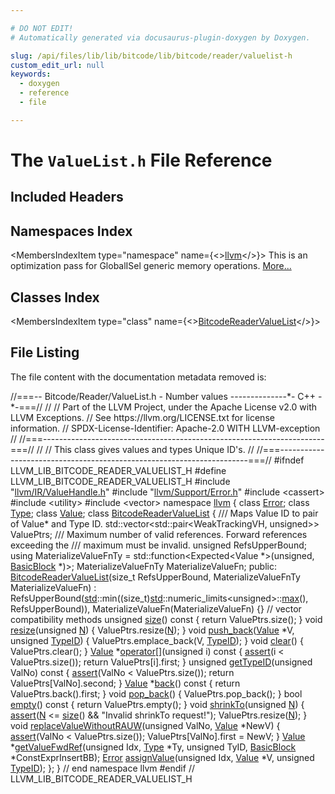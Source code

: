 ```yaml
---

# DO NOT EDIT!
# Automatically generated via docusaurus-plugin-doxygen by Doxygen.

slug: /api/files/lib/lib/bitcode/lib/bitcode/reader/valuelist-h
custom_edit_url: null
keywords:
  - doxygen
  - reference
  - file

---
```





# The `ValueList.h` File Reference

<DoxygenPage pluginConfig={pluginConfig}>



## Included Headers

<IncludesList>
<IncludesListItem
  filePath="llvm/IR/ValueHandle.h"
  permalink="/docs/api/files/include/include/llvm/include/llvm/ir/valuehandle-h"
  isLocal="true" />
<IncludesListItem
  filePath="llvm/Support/Error.h"
  permalink="/docs/api/files/include/include/llvm/include/llvm/support/error-h"
  isLocal="true" />
<IncludesListItem
  filePath="cassert"
  permalink=""
  isLocal="false" />
<IncludesListItem
  filePath="utility"
  permalink=""
  isLocal="false" />
<IncludesListItem
  filePath="vector"
  permalink=""
  isLocal="false" />
</IncludesList>

## Namespaces Index

<MembersIndex>

<MembersIndexItem
  type="namespace"
  name={<><a href="/docs/api/namespaces/llvm">llvm</a></>}>
This is an optimization pass for GlobalISel generic memory operations. <a href="/docs/api/namespaces/llvm/#details">More...</a>
</MembersIndexItem>

</MembersIndex>

## Classes Index

<MembersIndex>

<MembersIndexItem
  type="class"
  name={<><a href="/docs/api/classes/llvm/bitcodereadervaluelist">BitcodeReaderValueList</a></>}>
</MembersIndexItem>

</MembersIndex>


## File Listing

The file content with the documentation metadata removed is:

<ProgramListing>

<Link id="l00001" /><CodeLine lineNumber="1"><span class="doxyHighlightComment">//===-- Bitcode/Reader/ValueList.h - Number values --------------&#42;- C++ -&#42;-===//</span></CodeLine>
<Link id="l00002" /><CodeLine lineNumber="2"><span class="doxyHighlightComment">//</span></CodeLine>
<Link id="l00003" /><CodeLine lineNumber="3"><span class="doxyHighlightComment">// Part of the LLVM Project, under the Apache License v2.0 with LLVM Exceptions.</span></CodeLine>
<Link id="l00004" /><CodeLine lineNumber="4"><span class="doxyHighlightComment">// See https://llvm.org/LICENSE.txt for license information.</span></CodeLine>
<Link id="l00005" /><CodeLine lineNumber="5"><span class="doxyHighlightComment">// SPDX-License-Identifier: Apache-2.0 WITH LLVM-exception</span></CodeLine>
<Link id="l00006" /><CodeLine lineNumber="6"><span class="doxyHighlightComment">//</span></CodeLine>
<Link id="l00007" /><CodeLine lineNumber="7"><span class="doxyHighlightComment">//===----------------------------------------------------------------------===//</span></CodeLine>
<Link id="l00008" /><CodeLine lineNumber="8"><span class="doxyHighlightComment">//</span></CodeLine>
<Link id="l00009" /><CodeLine lineNumber="9"><span class="doxyHighlightComment">// This class gives values and types Unique ID&#39;s.</span></CodeLine>
<Link id="l00010" /><CodeLine lineNumber="10"><span class="doxyHighlightComment">//</span></CodeLine>
<Link id="l00011" /><CodeLine lineNumber="11"><span class="doxyHighlightComment">//===----------------------------------------------------------------------===//</span></CodeLine>
<Link id="l00012" /><CodeLine lineNumber="12"></CodeLine>
<Link id="l00013" /><CodeLine lineNumber="13"><span class="doxyHighlightPreprocessor">#ifndef LLVM&#95;LIB&#95;BITCODE&#95;READER&#95;VALUELIST&#95;H</span></CodeLine>
<Link id="l00014" /><CodeLine lineNumber="14"><span class="doxyHighlightPreprocessor">#define LLVM&#95;LIB&#95;BITCODE&#95;READER&#95;VALUELIST&#95;H</span></CodeLine>
<Link id="l00015" /><CodeLine lineNumber="15"></CodeLine>
<Link id="l00016" /><CodeLine lineNumber="16"><span class="doxyHighlightPreprocessor">#include &quot;<a href="/docs/api/files/include/include/llvm/include/llvm/ir/valuehandle-h">llvm/IR/ValueHandle.h</a>&quot;</span></CodeLine>
<Link id="l00017" /><CodeLine lineNumber="17"><span class="doxyHighlightPreprocessor">#include &quot;<a href="/docs/api/files/include/include/llvm/include/llvm/support/error-h">llvm/Support/Error.h</a>&quot;</span></CodeLine>
<Link id="l00018" /><CodeLine lineNumber="18"><span class="doxyHighlightPreprocessor">#include &lt;cassert&gt;</span></CodeLine>
<Link id="l00019" /><CodeLine lineNumber="19"><span class="doxyHighlightPreprocessor">#include &lt;utility&gt;</span></CodeLine>
<Link id="l00020" /><CodeLine lineNumber="20"><span class="doxyHighlightPreprocessor">#include &lt;vector&gt;</span></CodeLine>
<Link id="l00021" /><CodeLine lineNumber="21"></CodeLine>
<Link id="l00022" /><CodeLine lineNumber="22"><span class="doxyHighlightKeyword">namespace </span><span class="doxyHighlight"><a href="/docs/api/namespaces/llvm">llvm</a> &#123;</span></CodeLine>
<Link id="l00023" /><CodeLine lineNumber="23"></CodeLine>
<Link id="l00024" /><CodeLine lineNumber="24"><span class="doxyHighlightKeyword">class </span><span class="doxyHighlight"><a href="/docs/api/classes/llvm/error">Error</a>;</span></CodeLine>
<Link id="l00025" /><CodeLine lineNumber="25"><span class="doxyHighlightKeyword">class </span><span class="doxyHighlight"><a href="/docs/api/classes/llvm/type">Type</a>;</span></CodeLine>
<Link id="l00026" /><CodeLine lineNumber="26"><span class="doxyHighlightKeyword">class </span><span class="doxyHighlight"><a href="/docs/api/classes/llvm/value">Value</a>;</span></CodeLine>
<Link id="l00027" /><CodeLine lineNumber="27"></CodeLine>
<Link id="l00028" /><CodeLine lineNumber="28" lineLink="/docs/api/classes/llvm/bitcodereadervaluelist"><span class="doxyHighlightKeyword">class </span><span class="doxyHighlight"><a href="/docs/api/classes/llvm/bitcodereadervaluelist/#a03a4f864102dad9f33a57c6fdaca196d">BitcodeReaderValueList</a> &#123;</span></CodeLine>
<Link id="l00029" /><CodeLine lineNumber="29"><span class="doxyHighlightComment">  /// Maps Value ID to pair of Value&#42; and Type ID.</span></CodeLine>
<Link id="l00030" /><CodeLine lineNumber="30"><span class="doxyHighlight">  std::vector&lt;std::pair&lt;WeakTrackingVH, unsigned&gt;&gt; ValuePtrs;</span></CodeLine>
<Link id="l00031" /><CodeLine lineNumber="31"></CodeLine>
<Link id="l00032" /><CodeLine lineNumber="32"><span class="doxyHighlightComment">  /// Maximum number of valid references. Forward references exceeding the</span></CodeLine>
<Link id="l00033" /><CodeLine lineNumber="33"><span class="doxyHighlightComment">  /// maximum must be invalid.</span></CodeLine>
<Link id="l00034" /><CodeLine lineNumber="34"><span class="doxyHighlight">  </span><span class="doxyHighlightKeywordType">unsigned</span><span class="doxyHighlight"> RefsUpperBound;</span></CodeLine>
<Link id="l00035" /><CodeLine lineNumber="35"></CodeLine>
<Link id="l00036" /><CodeLine lineNumber="36"><span class="doxyHighlight">  </span><span class="doxyHighlightKeyword">using </span><span class="doxyHighlight">MaterializeValueFnTy =</span></CodeLine>
<Link id="l00037" /><CodeLine lineNumber="37"><span class="doxyHighlight">      std::function&lt;Expected&lt;Value &#42;&gt;(</span><span class="doxyHighlightKeywordType">unsigned</span><span class="doxyHighlight">, <a href="/docs/api/classes/llvm/basicblock">BasicBlock</a> &#42;)&gt;;</span></CodeLine>
<Link id="l00038" /><CodeLine lineNumber="38"><span class="doxyHighlight">  MaterializeValueFnTy MaterializeValueFn;</span></CodeLine>
<Link id="l00039" /><CodeLine lineNumber="39"></CodeLine>
<Link id="l00040" /><CodeLine lineNumber="40"><span class="doxyHighlightKeyword">public</span><span class="doxyHighlight">:</span></CodeLine>
<Link id="l00041" /><CodeLine lineNumber="41" lineLink="/docs/api/classes/llvm/bitcodereadervaluelist/#a03a4f864102dad9f33a57c6fdaca196d"><span class="doxyHighlight">  <a href="/docs/api/classes/llvm/bitcodereadervaluelist/#a03a4f864102dad9f33a57c6fdaca196d">BitcodeReaderValueList</a>(</span><span class="doxyHighlightKeywordType">size&#95;t</span><span class="doxyHighlight"> RefsUpperBound,</span></CodeLine>
<Link id="l00042" /><CodeLine lineNumber="42"><span class="doxyHighlight">                         MaterializeValueFnTy MaterializeValueFn)</span></CodeLine>
<Link id="l00043" /><CodeLine lineNumber="43"><span class="doxyHighlight">      : RefsUpperBound(<a href="/docs/api/namespaces/std">std</a>::min((size&#95;t)<a href="/docs/api/namespaces/std">std</a>::numeric&#95;limits&lt;unsigned&gt;::<a href="/docs/api/namespaces/llvm/#a003389e30c9b0ec678f95bad1f3dbc4a">max</a>(),</span></CodeLine>
<Link id="l00044" /><CodeLine lineNumber="44"><span class="doxyHighlight">                                RefsUpperBound)),</span></CodeLine>
<Link id="l00045" /><CodeLine lineNumber="45"><span class="doxyHighlight">        MaterializeValueFn(MaterializeValueFn) &#123;&#125;</span></CodeLine>
<Link id="l00046" /><CodeLine lineNumber="46"></CodeLine>
<Link id="l00047" /><CodeLine lineNumber="47"><span class="doxyHighlight">  </span><span class="doxyHighlightComment">// vector compatibility methods</span></CodeLine>
<Link id="l00048" /><CodeLine lineNumber="48" lineLink="/docs/api/classes/llvm/bitcodereadervaluelist/#afd873fe07b36995d6a697280ccd585f4"><span class="doxyHighlight">  </span><span class="doxyHighlightKeywordType">unsigned</span><span class="doxyHighlight"> <a href="/docs/api/classes/llvm/bitcodereadervaluelist/#afd873fe07b36995d6a697280ccd585f4">size</a>()</span><span class="doxyHighlightKeyword"> const </span><span class="doxyHighlight">&#123; </span><span class="doxyHighlightKeywordFlow">return</span><span class="doxyHighlight"> ValuePtrs.size(); &#125;</span></CodeLine>
<Link id="l00049" /><CodeLine lineNumber="49" lineLink="/docs/api/classes/llvm/bitcodereadervaluelist/#a4a6b947102b7ca6325cdc32aa028505e"><span class="doxyHighlight">  </span><span class="doxyHighlightKeywordType">void</span><span class="doxyHighlight"> <a href="/docs/api/classes/llvm/bitcodereadervaluelist/#a4a6b947102b7ca6325cdc32aa028505e">resize</a>(</span><span class="doxyHighlightKeywordType">unsigned</span><span class="doxyHighlight"> <a href="/docs/api/files/lib/lib/support/regcomp-c/#a0240ac851181b84ac374872dc5434ee4">N</a>) &#123;</span></CodeLine>
<Link id="l00050" /><CodeLine lineNumber="50"><span class="doxyHighlight">    ValuePtrs.resize(<a href="/docs/api/files/lib/lib/support/regcomp-c/#a0240ac851181b84ac374872dc5434ee4">N</a>);</span></CodeLine>
<Link id="l00051" /><CodeLine lineNumber="51"><span class="doxyHighlight">  &#125;</span></CodeLine>
<Link id="l00052" /><CodeLine lineNumber="52" lineLink="/docs/api/classes/llvm/bitcodereadervaluelist/#a743c8776077cd26ea0318d5745fa2c76"><span class="doxyHighlight">  </span><span class="doxyHighlightKeywordType">void</span><span class="doxyHighlight"> <a href="/docs/api/classes/llvm/bitcodereadervaluelist/#a743c8776077cd26ea0318d5745fa2c76">push&#95;back</a>(<a href="/docs/api/classes/llvm/value">Value</a> &#42;V, </span><span class="doxyHighlightKeywordType">unsigned</span><span class="doxyHighlight"> <a href="/docs/api/files/lib/lib/target/lib/target/mips/mips16hardfloat-cpp/#a80cca3528193bd0d53e43a6d030f0ea0">TypeID</a>) &#123;</span></CodeLine>
<Link id="l00053" /><CodeLine lineNumber="53"><span class="doxyHighlight">    ValuePtrs.emplace&#95;back(V, <a href="/docs/api/files/lib/lib/target/lib/target/mips/mips16hardfloat-cpp/#a80cca3528193bd0d53e43a6d030f0ea0">TypeID</a>);</span></CodeLine>
<Link id="l00054" /><CodeLine lineNumber="54"><span class="doxyHighlight">  &#125;</span></CodeLine>
<Link id="l00055" /><CodeLine lineNumber="55"></CodeLine>
<Link id="l00056" /><CodeLine lineNumber="56" lineLink="/docs/api/classes/llvm/bitcodereadervaluelist/#a78085b7374b1c5f3d548fc6837c49b9a"><span class="doxyHighlight">  </span><span class="doxyHighlightKeywordType">void</span><span class="doxyHighlight"> <a href="/docs/api/classes/llvm/bitcodereadervaluelist/#a78085b7374b1c5f3d548fc6837c49b9a">clear</a>() &#123;</span></CodeLine>
<Link id="l00057" /><CodeLine lineNumber="57"><span class="doxyHighlight">    ValuePtrs.clear();</span></CodeLine>
<Link id="l00058" /><CodeLine lineNumber="58"><span class="doxyHighlight">  &#125;</span></CodeLine>
<Link id="l00059" /><CodeLine lineNumber="59"></CodeLine>
<Link id="l00060" /><CodeLine lineNumber="60" lineLink="/docs/api/classes/llvm/bitcodereadervaluelist/#a6ac7213348c4eecac7e98a278b08f53b"><span class="doxyHighlight">  <a href="/docs/api/classes/llvm/value">Value</a> &#42;<a href="/docs/api/classes/llvm/bitcodereadervaluelist/#a6ac7213348c4eecac7e98a278b08f53b">operator&#91;&#93;</a>(</span><span class="doxyHighlightKeywordType">unsigned</span><span class="doxyHighlight"> i)</span><span class="doxyHighlightKeyword"> const </span><span class="doxyHighlight">&#123;</span></CodeLine>
<Link id="l00061" /><CodeLine lineNumber="61"><span class="doxyHighlight">    <a href="/docs/api/files/lib/lib/target/lib/target/amdgpu/silowercontrolflow-cpp/#a4868c5d81c5ccc98c47aeab6244346a0">assert</a>(i &lt; ValuePtrs.size());</span></CodeLine>
<Link id="l00062" /><CodeLine lineNumber="62"><span class="doxyHighlight">    </span><span class="doxyHighlightKeywordFlow">return</span><span class="doxyHighlight"> ValuePtrs&#91;i&#93;.first;</span></CodeLine>
<Link id="l00063" /><CodeLine lineNumber="63"><span class="doxyHighlight">  &#125;</span></CodeLine>
<Link id="l00064" /><CodeLine lineNumber="64"></CodeLine>
<Link id="l00065" /><CodeLine lineNumber="65" lineLink="/docs/api/classes/llvm/bitcodereadervaluelist/#af17f4436606c059df37a79aff1b65b9d"><span class="doxyHighlight">  </span><span class="doxyHighlightKeywordType">unsigned</span><span class="doxyHighlight"> <a href="/docs/api/classes/llvm/bitcodereadervaluelist/#af17f4436606c059df37a79aff1b65b9d">getTypeID</a>(</span><span class="doxyHighlightKeywordType">unsigned</span><span class="doxyHighlight"> ValNo)</span><span class="doxyHighlightKeyword"> const </span><span class="doxyHighlight">&#123;</span></CodeLine>
<Link id="l00066" /><CodeLine lineNumber="66"><span class="doxyHighlight">    <a href="/docs/api/files/lib/lib/target/lib/target/amdgpu/silowercontrolflow-cpp/#a4868c5d81c5ccc98c47aeab6244346a0">assert</a>(ValNo &lt; ValuePtrs.size());</span></CodeLine>
<Link id="l00067" /><CodeLine lineNumber="67"><span class="doxyHighlight">    </span><span class="doxyHighlightKeywordFlow">return</span><span class="doxyHighlight"> ValuePtrs&#91;ValNo&#93;.second;</span></CodeLine>
<Link id="l00068" /><CodeLine lineNumber="68"><span class="doxyHighlight">  &#125;</span></CodeLine>
<Link id="l00069" /><CodeLine lineNumber="69"></CodeLine>
<Link id="l00070" /><CodeLine lineNumber="70" lineLink="/docs/api/classes/llvm/bitcodereadervaluelist/#a777192e4402e9223d1dc25182f9d41b0"><span class="doxyHighlight">  <a href="/docs/api/classes/llvm/value">Value</a> &#42;<a href="/docs/api/classes/llvm/bitcodereadervaluelist/#a777192e4402e9223d1dc25182f9d41b0">back</a>()</span><span class="doxyHighlightKeyword"> const </span><span class="doxyHighlight">&#123; </span><span class="doxyHighlightKeywordFlow">return</span><span class="doxyHighlight"> ValuePtrs.back().first; &#125;</span></CodeLine>
<Link id="l00071" /><CodeLine lineNumber="71" lineLink="/docs/api/classes/llvm/bitcodereadervaluelist/#acbe5c1076d1b5bfc9402c919ff06bb01"><span class="doxyHighlight">  </span><span class="doxyHighlightKeywordType">void</span><span class="doxyHighlight"> <a href="/docs/api/classes/llvm/bitcodereadervaluelist/#acbe5c1076d1b5bfc9402c919ff06bb01">pop&#95;back</a>() &#123;</span></CodeLine>
<Link id="l00072" /><CodeLine lineNumber="72"><span class="doxyHighlight">    ValuePtrs.pop&#95;back();</span></CodeLine>
<Link id="l00073" /><CodeLine lineNumber="73"><span class="doxyHighlight">  &#125;</span></CodeLine>
<Link id="l00074" /><CodeLine lineNumber="74" lineLink="/docs/api/classes/llvm/bitcodereadervaluelist/#ad0df4bb6ee9c6084d3585aa908f80865"><span class="doxyHighlight">  </span><span class="doxyHighlightKeywordType">bool</span><span class="doxyHighlight"> <a href="/docs/api/classes/llvm/bitcodereadervaluelist/#ad0df4bb6ee9c6084d3585aa908f80865">empty</a>()</span><span class="doxyHighlightKeyword"> const </span><span class="doxyHighlight">&#123; </span><span class="doxyHighlightKeywordFlow">return</span><span class="doxyHighlight"> ValuePtrs.empty(); &#125;</span></CodeLine>
<Link id="l00075" /><CodeLine lineNumber="75"></CodeLine>
<Link id="l00076" /><CodeLine lineNumber="76" lineLink="/docs/api/classes/llvm/bitcodereadervaluelist/#ac5467d51cfd26f6bfc693125affb3ee1"><span class="doxyHighlight">  </span><span class="doxyHighlightKeywordType">void</span><span class="doxyHighlight"> <a href="/docs/api/classes/llvm/bitcodereadervaluelist/#ac5467d51cfd26f6bfc693125affb3ee1">shrinkTo</a>(</span><span class="doxyHighlightKeywordType">unsigned</span><span class="doxyHighlight"> <a href="/docs/api/files/lib/lib/support/regcomp-c/#a0240ac851181b84ac374872dc5434ee4">N</a>) &#123;</span></CodeLine>
<Link id="l00077" /><CodeLine lineNumber="77"><span class="doxyHighlight">    <a href="/docs/api/files/lib/lib/target/lib/target/amdgpu/silowercontrolflow-cpp/#a4868c5d81c5ccc98c47aeab6244346a0">assert</a>(<a href="/docs/api/files/lib/lib/support/regcomp-c/#a0240ac851181b84ac374872dc5434ee4">N</a> &lt;= <a href="/docs/api/classes/llvm/bitcodereadervaluelist/#afd873fe07b36995d6a697280ccd585f4">size</a>() &amp;&amp; </span><span class="doxyHighlightStringLiteral">&quot;Invalid shrinkTo request!&quot;</span><span class="doxyHighlight">);</span></CodeLine>
<Link id="l00078" /><CodeLine lineNumber="78"><span class="doxyHighlight">    ValuePtrs.resize(<a href="/docs/api/files/lib/lib/support/regcomp-c/#a0240ac851181b84ac374872dc5434ee4">N</a>);</span></CodeLine>
<Link id="l00079" /><CodeLine lineNumber="79"><span class="doxyHighlight">  &#125;</span></CodeLine>
<Link id="l00080" /><CodeLine lineNumber="80"></CodeLine>
<Link id="l00081" /><CodeLine lineNumber="81" lineLink="/docs/api/classes/llvm/bitcodereadervaluelist/#a7980a96c9032b202511a2af6699894c7"><span class="doxyHighlight">  </span><span class="doxyHighlightKeywordType">void</span><span class="doxyHighlight"> <a href="/docs/api/classes/llvm/bitcodereadervaluelist/#a7980a96c9032b202511a2af6699894c7">replaceValueWithoutRAUW</a>(</span><span class="doxyHighlightKeywordType">unsigned</span><span class="doxyHighlight"> ValNo, <a href="/docs/api/classes/llvm/value">Value</a> &#42;NewV) &#123;</span></CodeLine>
<Link id="l00082" /><CodeLine lineNumber="82"><span class="doxyHighlight">    <a href="/docs/api/files/lib/lib/target/lib/target/amdgpu/silowercontrolflow-cpp/#a4868c5d81c5ccc98c47aeab6244346a0">assert</a>(ValNo &lt; ValuePtrs.size());</span></CodeLine>
<Link id="l00083" /><CodeLine lineNumber="83"><span class="doxyHighlight">    ValuePtrs&#91;ValNo&#93;.first = NewV;</span></CodeLine>
<Link id="l00084" /><CodeLine lineNumber="84"><span class="doxyHighlight">  &#125;</span></CodeLine>
<Link id="l00085" /><CodeLine lineNumber="85"></CodeLine>
<Link id="l00086" /><CodeLine lineNumber="86"><span class="doxyHighlight">  <a href="/docs/api/classes/llvm/value">Value</a> &#42;<a href="/docs/api/classes/llvm/bitcodereadervaluelist/#a46a07cf7b40536441b20f82ebf099e2f">getValueFwdRef</a>(</span><span class="doxyHighlightKeywordType">unsigned</span><span class="doxyHighlight"> Idx, <a href="/docs/api/classes/llvm/type">Type</a> &#42;Ty, </span><span class="doxyHighlightKeywordType">unsigned</span><span class="doxyHighlight"> TyID,</span></CodeLine>
<Link id="l00087" /><CodeLine lineNumber="87"><span class="doxyHighlight">                        <a href="/docs/api/classes/llvm/basicblock">BasicBlock</a> &#42;ConstExprInsertBB);</span></CodeLine>
<Link id="l00088" /><CodeLine lineNumber="88"></CodeLine>
<Link id="l00089" /><CodeLine lineNumber="89"><span class="doxyHighlight">  <a href="/docs/api/classes/llvm/error">Error</a> <a href="/docs/api/classes/llvm/bitcodereadervaluelist/#aab54c009e65d26aaa3160eaa876c94e2">assignValue</a>(</span><span class="doxyHighlightKeywordType">unsigned</span><span class="doxyHighlight"> Idx, <a href="/docs/api/classes/llvm/value">Value</a> &#42;V, </span><span class="doxyHighlightKeywordType">unsigned</span><span class="doxyHighlight"> <a href="/docs/api/files/lib/lib/target/lib/target/mips/mips16hardfloat-cpp/#a80cca3528193bd0d53e43a6d030f0ea0">TypeID</a>);</span></CodeLine>
<Link id="l00090" /><CodeLine lineNumber="90"><span class="doxyHighlight">&#125;;</span></CodeLine>
<Link id="l00091" /><CodeLine lineNumber="91"></CodeLine>
<Link id="l00092" /><CodeLine lineNumber="92"><span class="doxyHighlight">&#125; </span><span class="doxyHighlightComment">// end namespace llvm</span></CodeLine>
<Link id="l00093" /><CodeLine lineNumber="93"></CodeLine>
<Link id="l00094" /><CodeLine lineNumber="94"><span class="doxyHighlightPreprocessor">#endif </span><span class="doxyHighlightComment">// LLVM&#95;LIB&#95;BITCODE&#95;READER&#95;VALUELIST&#95;H</span></CodeLine>

</ProgramListing>


</DoxygenPage>
